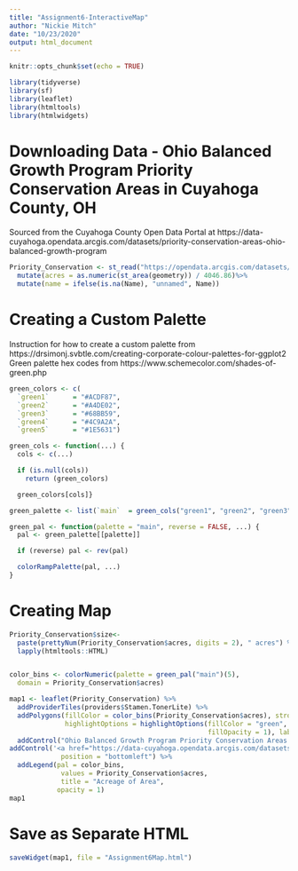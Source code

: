 ```yaml
---
title: "Assignment6-InteractiveMap"
author: "Nickie Mitch"
date: "10/23/2020"
output: html_document
---
```


```r
knitr::opts_chunk$set(echo = TRUE)
```

```r
library(tidyverse)
library(sf)
library(leaflet)
library(htmltools)
library(htmlwidgets)
```

# Downloading Data - Ohio Balanced Growth Program Priority Conservation Areas in Cuyahoga County, OH
Sourced from the Cuyahoga County Open Data Portal at https://data-cuyahoga.opendata.arcgis.com/datasets/priority-conservation-areas-ohio-balanced-growth-program

```r
Priority_Conservation <- st_read("https://opendata.arcgis.com/datasets/71f20ffde5a14ac88db5b05390a36455_13.kml") %>%
  mutate(acres = as.numeric(st_area(geometry)) / 4046.86)%>%
  mutate(name = ifelse(is.na(Name), "unnamed", Name))
```

# Creating a Custom Palette 
Instruction for how to create a custom palette from https://drsimonj.svbtle.com/creating-corporate-colour-palettes-for-ggplot2\
Green palette hex codes from https://www.schemecolor.com/shades-of-green.php 

```r
green_colors <- c(
  `green1`      = "#ACDF87",
  `green2`      = "#A4DE02",
  `green3`      = "#68BB59",
  `green4`      = "#4C9A2A",
  `green5`      = "#1E5631")

green_cols <- function(...) {
  cols <- c(...)

  if (is.null(cols))
    return (green_colors)

  green_colors[cols]}

green_palette <- list(`main`  = green_cols("green1", "green2", "green3", "green4", "green5"))

green_pal <- function(palette = "main", reverse = FALSE, ...) {
  pal <- green_palette[[palette]]

  if (reverse) pal <- rev(pal)

  colorRampPalette(pal, ...)
}

```



# Creating Map
```r

Priority_Conservation$size<- 
  paste(prettyNum(Priority_Conservation$acres, digits = 2), " acres") %>% 
  lapply(htmltools::HTML)


color_bins <- colorNumeric(palette = green_pal("main")(5),
  domain = Priority_Conservation$acres)

map1 <- leaflet(Priority_Conservation) %>%
  addProviderTiles(providers$Stamen.TonerLite) %>%
  addPolygons(fillColor = color_bins(Priority_Conservation$acres), stroke = FALSE, 
              highlightOptions = highlightOptions(fillColor = "green", 
                                                  fillOpacity = 1), label = ~size) %>%
  addControl("Ohio Balanced Growth Program Priority Conservation Areas in Cuyahoga County, OH", position = "topright") %>%
addControl('<a href="https://data-cuyahoga.opendata.arcgis.com/datasets/priority-conservation-areas-ohio-balanced-growth-program">Data source</a>',
             position = "bottomleft") %>%
  addLegend(pal = color_bins,
             values = Priority_Conservation$acres,
             title = "Acreage of Area",
            opacity = 1)
map1
```

# Save as Separate HTML 
```r
saveWidget(map1, file = "Assignment6Map.html")
```

